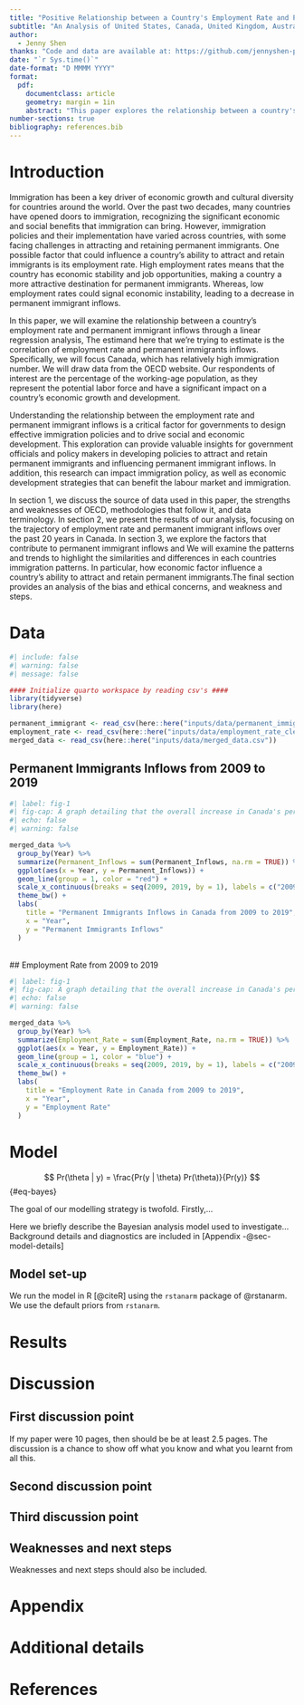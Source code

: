 ```yaml
---
title: "Positive Relationship between a Country's Employment Rate and Permanent Immigrant Inflows"
subtitle: "An Analysis of United States, Canada, United Kingdom, Australia, and Japan"
author: 
  - Jenny Shen
thanks: "Code and data are available at: https://github.com/jennyshen-playground/analysis_of_employment_rate_perminant_immigrant_inflows.git."
date: "`r Sys.time()`"
date-format: "D MMMM YYYY"
format: 
  pdf:
    documentclass: article
    geometry: margin = 1in
    abstract: "This paper explores the relationship between a country's employment rate and its ability to attract and retain permanent immigrants. Using a linear regression analysis, we examine five countries with relatively high immigration numbers: United States, Canada, United Kingdom, Australia, and Japan from 2008 to 2018. We drawn data  from the OECD website, with a focus on the percentage of the working-age population. These findings matter as they can influence permanent immigrant inflows and guide governments in developing policies to attract and retain permanent immigrants.The rise of employment rate can enhance economic development, and also associates with increased number of permanent immigrants inflow. This suggests that improving employment rate leads to better immigration that generate significant economic and social benefits for a country."
number-sections: true
bibliography: references.bib
---
```


# Introduction

Immigration has been a key driver of economic growth and cultural diversity for countries around the world. Over the past two decades, many countries have opened doors to immigration, recognizing the significant economic and social benefits that immigration can bring. However, immigration policies and their implementation have varied across countries, with some facing challenges in attracting and retaining permanent immigrants. One possible factor that could influence a country's ability to attract and retain immigrants is its employment rate. High employment rates means that the country has economic stability and job opportunities, making a country a more attractive destination for permanent immigrants. Whereas, low employment rates could signal economic instability, leading to a decrease in permanent immigrant inflows.

In this paper, we will examine the relationship between a country's employment rate and permanent immigrant inflows through a linear regression analysis, The estimand here that we're trying to estimate is the correlation of employment rate and permanent immigrants inflows. Specifically, we will focus Canada, which has relatively high immigration number. We will draw data from the OECD website. Our respondents of interest are the percentage of the working-age population, as they represent the potential labor force and have a significant impact on a country's economic growth and development.

Understanding the relationship between the employment rate and permanent immigrant inflows is a critical factor for governments to design effective immigration policies and to drive social and economic development. This exploration can provide valuable insights for government officials and policy makers in developing policies to attract and retain permanent immigrants and influencing permanent immigrant inflows. In addition, this research can impact immigration policy, as well as economic development strategies that can benefit the labour market and immigration.

In section 1, we discuss the source of data used in this paper, the strengths and weaknesses of OECD, methodologies that follow it, and data terminology. In section 2, we present the results of our analysis, focusing on the trajectory of employment rate and permanent immigrant inflows over the past 20 years in Canada. In section 3, we explore the factors that contribute to permanent immigrant inflows and We will examine the patterns and trends to highlight the similarities and differences in each countries immigration patterns. In particular, how economic factor influence a country's ability to attract and retain permanent immigrants.The final section provides an analysis of the bias and ethical concerns, and weakness and steps.

# Data {#sec-data}

```r
#| include: false
#| warning: false
#| message: false

#### Initialize quarto workspace by reading csv's ####
library(tidyverse)
library(here)

permanent_immigrant <- read_csv(here::here("inputs/data/permanent_immigrant_inflows_cleaned.csv"))
employment_rate <- read_csv(here::here("inputs/data/employment_rate_cleaned.csv"))
merged_data <- read_csv(here::here("inputs/data/merged_data.csv"))
```

## Permanent Immigrants Inflows from 2009 to 2019

```r

#| label: fig-1
#| fig-cap: A graph detailing that the overall increase in Canada's permenant immigration inflow from 2009 to 2019 which is from 249292 to 341173.
#| echo: false
#| warning: false

merged_data %>%
  group_by(Year) %>%
  summarize(Permanent_Inflows = sum(Permanent_Inflows, na.rm = TRUE)) %>%
  ggplot(aes(x = Year, y = Permanent_Inflows)) +
  geom_line(group = 1, color = "red") +
  scale_x_continuous(breaks = seq(2009, 2019, by = 1), labels = c("2009", "2010", "2011", "2012", "2013", "2014", "2015", "2016", "2017", "2018", "2019")) +
  theme_bw() +
  labs(
    title = "Permanent Immigrants Inflows in Canada from 2009 to 2019",
    x = "Year",
    y = "Permanent Immigrants Inflows" 
  )

```

\
## Employment Rate from 2009 to 2019

```r

#| label: fig-1
#| fig-cap: A graph detailing that the overall increase in Canada's permenant immigration inflow from 2009 to 2019 which is from 249292 to 341173.
#| echo: false
#| warning: false

merged_data %>%
  group_by(Year) %>%
  summarize(Employment_Rate = sum(Employment_Rate, na.rm = TRUE)) %>%
  ggplot(aes(x = Year, y = Employment_Rate)) +
  geom_line(group = 1, color = "blue") +
  scale_x_continuous(breaks = seq(2009, 2019, by = 1), labels = c("2009", "2010", "2011", "2012", "2013", "2014", "2015", "2016", "2017", "2018", "2019")) +
  theme_bw() +
  labs(
    title = "Employment Rate in Canada from 2009 to 2019",
    x = "Year",
    y = "Employment Rate" 
  )

```


# Model

$$
Pr(\theta | y) = \frac{Pr(y | \theta) Pr(\theta)}{Pr(y)}
$$ {#eq-bayes}

The goal of our modelling strategy is twofold. Firstly,...

Here we briefly describe the Bayesian analysis model used to investigate... Background details and diagnostics are included in [Appendix -@sec-model-details]

## Model set-up

We run the model in R [@citeR] using the `rstanarm` package of @rstanarm. We use the default priors from `rstanarm`.

# Results

# Discussion

## First discussion point {#sec-first-point}

If my paper were 10 pages, then should be be at least 2.5 pages. The discussion is a chance to show off what you know and what you learnt from all this.

## Second discussion point

## Third discussion point

## Weaknesses and next steps

Weaknesses and next steps should also be included.

\newpage

\appendix

# Appendix {.unnumbered}

# Additional details

\newpage

# References
